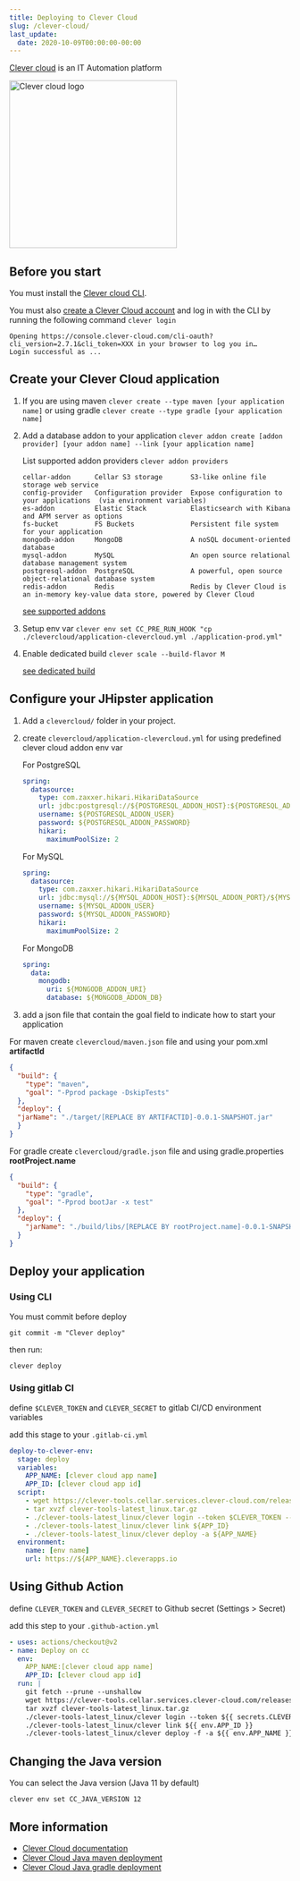 ```yaml
---
title: Deploying to Clever Cloud
slug: /clever-cloud/
last_update:
  date: 2020-10-09T00:00:00-00:00
---
```


[Clever cloud](https://www.clever-cloud.com/) is an IT Automation platform

[<img src="/images/logo/logo_clever_cloud.png" alt="Clever cloud logo" width="300px" />](https://www.clever-cloud.com/)


## Before you start

You must install the [Clever cloud CLI](https://www.clever-cloud.com/doc/clever-tools/getting_started/).

You must also [create a Clever Cloud account](https://api.clever-cloud.com/v2/sessions/signup) and log in with the CLI by running the following command `clever login`

```shell
Opening https://console.clever-cloud.com/cli-oauth?cli_version=2.7.1&cli_token=XXX in your browser to log you in…
Login successful as ...
```


## Create your Clever Cloud application

1. If you are using maven `clever create --type maven [your application name]` or using gradle `clever create --type gradle [your application name]`

2. Add a database addon to your application `clever addon create [addon provider] [your addon name] --link [your application name]`

    List supported addon providers `clever addon providers`
    ```
    cellar-addon      Cellar S3 storage       S3-like online file storage web service
    config-provider   Configuration provider  Expose configuration to your applications  (via environment variables)
    es-addon          Elastic Stack           Elasticsearch with Kibana and APM server as options
    fs-bucket         FS Buckets              Persistent file system for your application
    mongodb-addon     MongoDB                 A noSQL document-oriented database
    mysql-addon       MySQL                   An open source relational database management system
    postgresql-addon  PostgreSQL              A powerful, open source object-relational database system
    redis-addon       Redis                   Redis by Clever Cloud is an in-memory key-value data store, powered by Clever Cloud
    ```

    [see supported addons](https://www.clever-cloud.com/doc/addons/clever-cloud-addons/#available-add-ons)

3. Setup env var `clever env set CC_PRE_RUN_HOOK "cp ./clevercloud/application-clevercloud.yml ./application-prod.yml"`

4. Enable dedicated build `clever scale --build-flavor M`

    [see dedicated build](https://www.clever-cloud.com/doc/admin-console/apps-management/#dedicated-build)


## Configure your JHipster application

1. Add a `clevercloud/` folder in your project.

2. create `clevercloud/application-clevercloud.yml` for using predefined clever cloud addon env var

    For PostgreSQL

    ```yaml
    spring:
      datasource:
        type: com.zaxxer.hikari.HikariDataSource        
        url: jdbc:postgresql://${POSTGRESQL_ADDON_HOST}:${POSTGRESQL_ADDON_PORT}/${POSTGRESQL_ADDON_DB}?useUnicode=true&characterEncoding=utf8&useSSL=false
        username: ${POSTGRESQL_ADDON_USER}
        password: ${POSTGRESQL_ADDON_PASSWORD}
        hikari:
          maximumPoolSize: 2
    ```

    For MySQL

    ```yaml
    spring:
      datasource:
        type: com.zaxxer.hikari.HikariDataSource        
        url: jdbc:mysql://${MYSQL_ADDON_HOST}:${MYSQL_ADDON_PORT}/${MYSQL_ADDON_DB}?useUnicode=true&characterEncoding=utf8&useSSL=false
        username: ${MYSQL_ADDON_USER}
        password: ${MYSQL_ADDON_PASSWORD}
        hikari:
          maximumPoolSize: 2
    ```

    For MongoDB

    ```yaml
    spring:
      data:
        mongodb:
          uri: ${MONGODB_ADDON_URI}
          database: ${MONGODB_ADDON_DB}
    ```



3. add a json file that contain the goal field to indicate how to start your application

  For maven
  create `clevercloud/maven.json` file and using your pom.xml **artifactId**
  
  ```json
  {
    "build": {
      "type": "maven",
      "goal": "-Pprod package -DskipTests"
    },
    "deploy": {
    "jarName": "./target/[REPLACE BY ARTIFACTID]-0.0.1-SNAPSHOT.jar"
    }
  }
  ```

  For gradle
  create `clevercloud/gradle.json` file  and using gradle.properties **rootProject.name**

  ```json
  {
    "build": {
      "type": "gradle",
      "goal": "-Pprod bootJar -x test"
    },
    "deploy": {
      "jarName": "./build/libs/[REPLACE BY rootProject.name]-0.0.1-SNAPSHOT.jar"
    }
  }
  ```


## Deploy your application

### Using CLI

You must commit before deploy

```shell
git commit -m "Clever deploy"
```

then run:

```shell
clever deploy
```

### Using gitlab CI

define `$CLEVER_TOKEN` and `CLEVER_SECRET` to gitlab CI/CD environment variables

add this stage to your `.gitlab-ci.yml`

```yaml
deploy-to-clever-env:
  stage: deploy
  variables:
    APP_NAME: [clever cloud app name]
    APP_ID: [clever cloud app id]
  script:
    - wget https://clever-tools.cellar.services.clever-cloud.com/releases/latest/clever-tools-latest_linux.tar.gz
    - tar xvzf clever-tools-latest_linux.tar.gz
    - ./clever-tools-latest_linux/clever login --token $CLEVER_TOKEN --secret $CLEVER_SECRET
    - ./clever-tools-latest_linux/clever link ${APP_ID}
    - ./clever-tools-latest_linux/clever deploy -a ${APP_NAME}
  environment:
    name: [env name]
    url: https://${APP_NAME}.cleverapps.io
```


## Using Github Action

define `CLEVER_TOKEN` and `CLEVER_SECRET` to Github secret (Settings > Secret)

add this step to your `.github-action.yml`

```yaml
- uses: actions/checkout@v2
- name: Deploy on cc
  env:
    APP_NAME:[clever cloud app name]
    APP_ID: [clever cloud app id]
  run: |
    git fetch --prune --unshallow
    wget https://clever-tools.cellar.services.clever-cloud.com/releases/latest/clever-tools-latest_linux.tar.gz
    tar xvzf clever-tools-latest_linux.tar.gz
    ./clever-tools-latest_linux/clever login --token ${{ secrets.CLEVER_TOKEN }} --secret ${{ secrets.CLEVER_SECRET }}
    ./clever-tools-latest_linux/clever link ${{ env.APP_ID }}
    ./clever-tools-latest_linux/clever deploy -f -a ${{ env.APP_NAME }}
```


## Changing the Java version

You can select the Java version (Java 11 by default)

```shell
clever env set CC_JAVA_VERSION 12
```


## More information

* [Clever Cloud documentation](https://www.clever-cloud.com/doc/)
* [Clever Cloud Java maven deployment](https://www.clever-cloud.com/doc/java/java-maven/)
* [Clever Cloud Java gradle deployment](https://www.clever-cloud.com/doc/java/java-gradle/)
